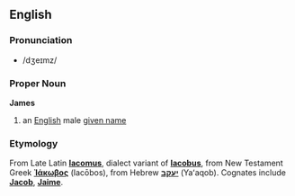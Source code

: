==English==
===Pronunciation===
*/dʒeɪmz/

===Proper Noun===
'''James'''

#an [[English]] male [[given name]]

===Etymology===
From Late Latin '''[[Iacomus]]''', dialect variant of '''[[Iacobus]]''', from New Testament Greek '''[[Ἰάκωβος]]''' (Iacōbos), from Hebrew '''[[יעקב]]''' (Yaʻaqob). Cognates include '''[[Jacob]]''', '''[[Jaime]]'''.